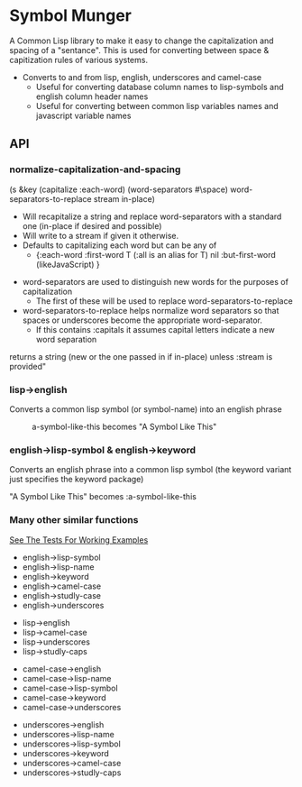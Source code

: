 = Symbol Munger = 

A Common Lisp library to make it easy to change the capitalization and spacing of
a "sentance".  This is used for converting between space & capitization 
rules of various systems.

* Converts to and from lisp, english, underscores and camel-case
** Useful for converting database column names to lisp-symbols and english column header names
** Useful for converting between common lisp variables names and javascript variable names

== API ==
=== normalize-capitalization-and-spacing ===

(s &key (capitalize :each-word) (word-separators #\space) word-separators-to-replace stream in-place)

* Will recapitalize a string and replace word-separators with a standard one (in-place if desired and possible)
* Will write to a stream if given it otherwise.
* Defaults to capitalizing each word but can be any of
** {:each-word :first-word T (:all is an alias for T) nil :but-first-word (likeJavaScript) }

* word-separators are used to distinguish new words for the purposes of capitalization
** The first of these will be used to replace word-separators-to-replace
* word-separators-to-replace helps normalize word separators so that spaces or underscores become the appropriate word-separator.
** If this contains :capitals it assumes capital letters indicate a new word separation

returns a string (new or the one passed in if in-place) unless :stream is provided"

=== lisp->english ===

Converts a common lisp symbol (or symbol-name) into an english phrase

:a-symbol-like-this becomes "A Symbol Like This"

=== english->lisp-symbol & english->keyword ===

Converts an english phrase into a common lisp symbol (the keyword 
variant just specifies the keyword package)

"A Symbol Like This" becomes :a-symbol-like-this


=== Many other similar functions ===

[https://github.com/bobbysmith007/symbol-munger/blob/master/tests/symbol-munger.lisp See The Tests For Working Examples]

* english->lisp-symbol
* english->lisp-name
* english->keyword
* english->camel-case
* english->studly-case
* english->underscores

* lisp->english
* lisp->camel-case
* lisp->underscores
* lisp->studly-caps

* camel-case->english
* camel-case->lisp-name
* camel-case->lisp-symbol
* camel-case->keyword
* camel-case->underscores

* underscores->english
* underscores->lisp-name
* underscores->lisp-symbol
* underscores->keyword
* underscores->camel-case
* underscores->studly-caps